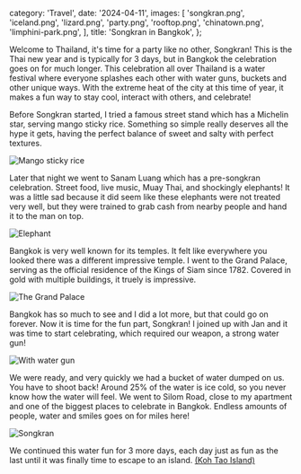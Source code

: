   category: 'Travel',
  date: '2024-04-11',
  images: [
    'songkran.png',
    'iceland.png',
    'lizard.png',
    'party.png',
    'rooftop.png',
    'chinatown.png',
    'limphini-park.png',
  ],
  title: 'Songkran in Bangkok',
};

Welcome to Thailand, it's time for a party like no other, Songkran! This is the Thai new year and is typically for 3 days, but in Bangkok the celebration goes on for much longer. This celebration all over Thailand is a water festival where everyone splashes each other with water guns, buckets and other unique ways. With the extreme heat of the city at this time of year, it makes a fun way to stay cool, interact with others, and celebrate!

Before Songkran started, I tried a famous street stand which has a Michelin star, serving mango sticky rice. Something so simple really deserves all the hype it gets, having the perfect balance of sweet and salty with perfect textures.

![Mango sticky rice](/songkran-bangkok/mango-sticky-rice.png 'Mango sticky rice')

Later that night we went to Sanam Luang which has a pre-songkran celebration. Street food, live music, Muay Thai, and shockingly elephants! It was a little sad because it did seem like these elephants were not treated very well, but they were trained to grab cash from nearby people and hand it to the man on top.

![Elephant](/songkran-bangkok/elephant.png 'Elephant')

Bangkok is very well known for its temples. It felt like everywhere you looked there was a different impressive temple. I went to the Grand Palace, serving as the official residence of the Kings of Siam since 1782. Covered in gold with multiple buildings, it truely is impressive.

![The Grand Palace](/songkran-bangkok/grand-palace.png 'The Grand Palace')

Bangkok has so much to see and I did a lot more, but that could go on forever. Now it is time for the fun part, Songkran! I joined up with Jan and it was time to start celebrating, which required our weapon, a strong water gun!

![With water gun](/songkran-bangkok/with-guns.png 'With water gun')

We were ready, and very quickly we had a bucket of water dumped on us. You have to shoot back! Around 25% of the water is ice cold, so you never know how the water will feel. We went to Silom Road, close to my apartment and one of the biggest places to celebrate in Bangkok. Endless amounts of people, water and smiles goes on for miles here!

![Songkran](/songkran-bangkok/songkran-2.png 'Songkran')

We continued this water fun for 3 more days, each day just as fun as the last until it was finally time to escape to an island. [(Koh Tao Island)](/blog/koh-tao)
